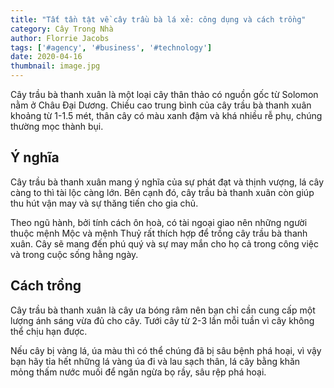 ```yaml
---
title: "Tất tần tật về cây trầu bà lá xẻ: công dụng và cách trồng"
category: Cây Trong Nhà
author: Florrie Jacobs
tags: ['#agency', '#business', '#technology']
date: 2020-04-16
thumbnail: image.jpg
---
```


Cây trầu bà thanh xuân là một loại cây thân thảo có nguồn gốc từ Solomon nằm ở Châu Đại Dương. Chiều cao trung bình của cây trầu bà 
thanh xuân khoảng từ 1-1.5 mét, thân cây có màu xanh đậm và khá nhiều rễ phụ, chúng thường mọc thành bụi.

## Ý nghĩa

Cây trầu bà thanh xuân mang ý nghĩa của sự phát đạt và thịnh vượng, lá cây càng to thì tài lộc càng lớn. Bên cạnh đó, cây trầu bà 
thanh xuân còn giúp thu hút vận may và sự thăng tiến cho gia chủ.

Theo ngũ hành, bởi tính cách ôn hoà, có tài ngoại giao nên những người thuộc mệnh Mộc và mệnh Thuỷ rất thích hợp để trồng cây trầu 
bà thanh xuân. Cây sẽ mang đến phú quý và sự may mắn cho họ cả trong công việc và trong cuộc sống hằng ngày.

##  Cách trồng

Cây trầu bà thanh xuân là cây ưa bóng râm nên bạn chỉ cần cung cấp một lượng ánh sáng vừa đủ cho cây. Tưới cây từ 2-3 lần mỗi tuần 
vì cây không thể chịu hạn được.

Nếu cây bị vàng lá, úa màu thì có thể chúng đã bị sâu bệnh phá hoại, vì vậy bạn hãy tỉa hết những lá vàng úa đi và lau sạch thân, lá 
cây bằng khăn mỏng thấm nước muối để ngăn ngừa bọ rầy, sâu rệp phá hoại.